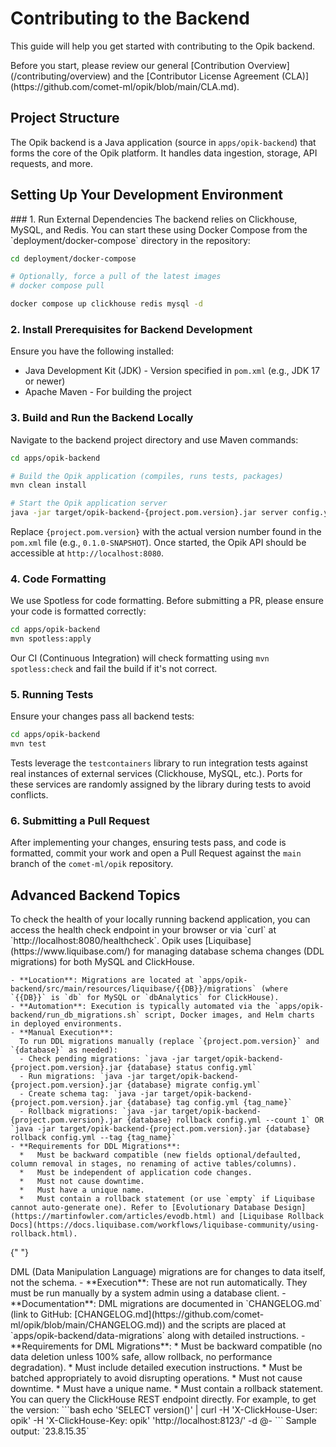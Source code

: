 # Contributing to the Backend

This guide will help you get started with contributing to the Opik backend.

<Tip>
  Before you start, please review our general [Contribution Overview](/contributing/overview) and the [Contributor
  License Agreement (CLA)](https://github.com/comet-ml/opik/blob/main/CLA.md).
</Tip>

## Project Structure

The Opik backend is a Java application (source in `apps/opik-backend`) that forms the core of the Opik platform. It handles data ingestion, storage, API requests, and more.

## Setting Up Your Development Environment

<Steps>
  ### 1. Run External Dependencies
  The backend relies on Clickhouse, MySQL, and Redis. You can start these using Docker Compose from the `deployment/docker-compose` directory in the repository:
  
  ```bash
  cd deployment/docker-compose
  
  # Optionally, force a pull of the latest images
  # docker compose pull
  
  docker compose up clickhouse redis mysql -d
  ```

### 2. Install Prerequisites for Backend Development

Ensure you have the following installed:

- Java Development Kit (JDK) - Version specified in `pom.xml` (e.g., JDK 17 or newer)
- Apache Maven - For building the project

### 3. Build and Run the Backend Locally

Navigate to the backend project directory and use Maven commands:

```bash
cd apps/opik-backend

# Build the Opik application (compiles, runs tests, packages)
mvn clean install

# Start the Opik application server
java -jar target/opik-backend-{project.pom.version}.jar server config.yml
```

Replace `{project.pom.version}` with the actual version number found in the `pom.xml` file (e.g., `0.1.0-SNAPSHOT`).
Once started, the Opik API should be accessible at `http://localhost:8080`.

### 4. Code Formatting

We use Spotless for code formatting. Before submitting a PR, please ensure your code is formatted correctly:

```bash
cd apps/opik-backend
mvn spotless:apply
```

Our CI (Continuous Integration) will check formatting using `mvn spotless:check` and fail the build if it's not correct.

### 5. Running Tests

Ensure your changes pass all backend tests:

```bash
cd apps/opik-backend
mvn test
```

Tests leverage the `testcontainers` library to run integration tests against real instances of external services (Clickhouse, MySQL, etc.). Ports for these services are randomly assigned by the library during tests to avoid conflicts.

### 6. Submitting a Pull Request

After implementing your changes, ensuring tests pass, and code is formatted, commit your work and open a Pull Request against the `main` branch of the `comet-ml/opik` repository.

</Steps>

## Advanced Backend Topics

<AccordionGroup>
  <Accordion title="Health Check">
    To check the health of your locally running backend application, you can access the health check endpoint in your browser or via `curl` at `http://localhost:8080/healthcheck`.
  </Accordion>

  <Accordion title="Database Migrations (Liquibase)">
    Opik uses [Liquibase](https://www.liquibase.com/) for managing database schema changes (DDL migrations) for both MySQL and ClickHouse.

    - **Location**: Migrations are located at `apps/opik-backend/src/main/resources/liquibase/{{DB}}/migrations` (where `{{DB}}` is `db` for MySQL or `dbAnalytics` for ClickHouse).
    - **Automation**: Execution is typically automated via the `apps/opik-backend/run_db_migrations.sh` script, Docker images, and Helm charts in deployed environments.
    - **Manual Execution**:
      To run DDL migrations manually (replace `{project.pom.version}` and `{database}` as needed):
      - Check pending migrations: `java -jar target/opik-backend-{project.pom.version}.jar {database} status config.yml`
      - Run migrations: `java -jar target/opik-backend-{project.pom.version}.jar {database} migrate config.yml`
      - Create schema tag: `java -jar target/opik-backend-{project.pom.version}.jar {database} tag config.yml {tag_name}`
      - Rollback migrations: `java -jar target/opik-backend-{project.pom.version}.jar {database} rollback config.yml --count 1` OR `java -jar target/opik-backend-{project.pom.version}.jar {database} rollback config.yml --tag {tag_name}`
    - **Requirements for DDL Migrations**:
      *   Must be backward compatible (new fields optional/defaulted, column removal in stages, no renaming of active tables/columns).
      *   Must be independent of application code changes.
      *   Must not cause downtime.
      *   Must have a unique name.
      *   Must contain a rollback statement (or use `empty` if Liquibase cannot auto-generate one). Refer to [Evolutionary Database Design](https://martinfowler.com/articles/evodb.html) and [Liquibase Rollback Docs](https://docs.liquibase.com/workflows/liquibase-community/using-rollback.html).

  </Accordion>

{" "}

<Accordion title="Data Migrations (DML)">
  DML (Data Manipulation Language) migrations are for changes to data itself, not the schema. - **Execution**: These are
  not run automatically. They must be run manually by a system admin using a database client. - **Documentation**: DML
  migrations are documented in `CHANGELOG.md` (link to GitHub:
  [CHANGELOG.md](https://github.com/comet-ml/opik/blob/main/CHANGELOG.md)) and the scripts are placed at
  `apps/opik-backend/data-migrations` along with detailed instructions. - **Requirements for DML Migrations**: * Must be
  backward compatible (no data deletion unless 100% safe, allow rollback, no performance degradation). * Must include
  detailed execution instructions. * Must be batched appropriately to avoid disrupting operations. * Must not cause
  downtime. * Must have a unique name. * Must contain a rollback statement.
</Accordion>

  <Accordion title="Accessing ClickHouse Directly">
    You can query the ClickHouse REST endpoint directly. For example, to get the version:
    ```bash
    echo 'SELECT version()' | curl -H 'X-ClickHouse-User: opik' -H 'X-ClickHouse-Key: opik' 'http://localhost:8123/' -d @-
    ```
    Sample output: `23.8.15.35`
  </Accordion>
</AccordionGroup>
